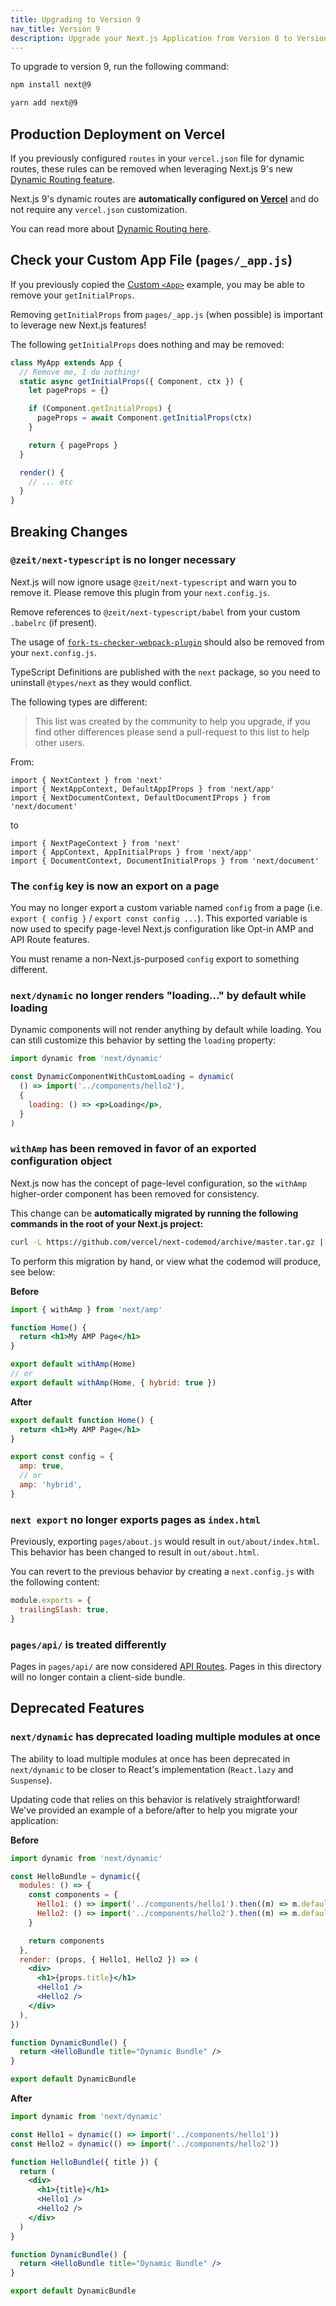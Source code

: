 ```yaml
---
title: Upgrading to Version 9
nav_title: Version 9
description: Upgrade your Next.js Application from Version 8 to Version 9.
---
```


To upgrade to version 9, run the following command:

```bash filename="Terminal"
npm install next@9

yarn add next@9
```

## Production Deployment on Vercel

If you previously configured `routes` in your `vercel.json` file for dynamic routes, these rules can be removed when leveraging Next.js 9's new [Dynamic Routing feature](/docs/pages/building-your-application/routing/dynamic-routes).

Next.js 9's dynamic routes are **automatically configured on [Vercel](https://vercel.com/)** and do not require any `vercel.json` customization.

You can read more about [Dynamic Routing here](/docs/pages/building-your-application/routing/dynamic-routes).

## Check your Custom App File (`pages/_app.js`)

If you previously copied the [Custom `<App>`](/docs/pages/building-your-application/routing/custom-app) example, you may be able to remove your `getInitialProps`.

Removing `getInitialProps` from `pages/_app.js` (when possible) is important to leverage new Next.js features!

The following `getInitialProps` does nothing and may be removed:

```js
class MyApp extends App {
  // Remove me, I do nothing!
  static async getInitialProps({ Component, ctx }) {
    let pageProps = {}

    if (Component.getInitialProps) {
      pageProps = await Component.getInitialProps(ctx)
    }

    return { pageProps }
  }

  render() {
    // ... etc
  }
}
```

## Breaking Changes

### `@zeit/next-typescript` is no longer necessary

Next.js will now ignore usage `@zeit/next-typescript` and warn you to remove it. Please remove this plugin from your `next.config.js`.

Remove references to `@zeit/next-typescript/babel` from your custom `.babelrc` (if present).

The usage of [`fork-ts-checker-webpack-plugin`](https://github.com/Realytics/fork-ts-checker-webpack-plugin/issues) should also be removed from your `next.config.js`.

TypeScript Definitions are published with the `next` package, so you need to uninstall `@types/next` as they would conflict.

The following types are different:

> This list was created by the community to help you upgrade, if you find other differences please send a pull-request to this list to help other users.

From:

```tsx
import { NextContext } from 'next'
import { NextAppContext, DefaultAppIProps } from 'next/app'
import { NextDocumentContext, DefaultDocumentIProps } from 'next/document'
```

to

```tsx
import { NextPageContext } from 'next'
import { AppContext, AppInitialProps } from 'next/app'
import { DocumentContext, DocumentInitialProps } from 'next/document'
```

### The `config` key is now an export on a page

You may no longer export a custom variable named `config` from a page (i.e. `export { config }` / `export const config ...`).
This exported variable is now used to specify page-level Next.js configuration like Opt-in AMP and API Route features.

You must rename a non-Next.js-purposed `config` export to something different.

### `next/dynamic` no longer renders "loading..." by default while loading

Dynamic components will not render anything by default while loading. You can still customize this behavior by setting the `loading` property:

```jsx
import dynamic from 'next/dynamic'

const DynamicComponentWithCustomLoading = dynamic(
  () => import('../components/hello2'),
  {
    loading: () => <p>Loading</p>,
  }
)
```

### `withAmp` has been removed in favor of an exported configuration object

Next.js now has the concept of page-level configuration, so the `withAmp` higher-order component has been removed for consistency.

This change can be **automatically migrated by running the following commands in the root of your Next.js project:**

```bash filename="Terminal"
curl -L https://github.com/vercel/next-codemod/archive/master.tar.gz | tar -xz --strip=2 next-codemod-master/transforms/withamp-to-config.js npx jscodeshift -t ./withamp-to-config.js pages/**/*.js
```

To perform this migration by hand, or view what the codemod will produce, see below:

**Before**

```jsx
import { withAmp } from 'next/amp'

function Home() {
  return <h1>My AMP Page</h1>
}

export default withAmp(Home)
// or
export default withAmp(Home, { hybrid: true })
```

**After**

```jsx
export default function Home() {
  return <h1>My AMP Page</h1>
}

export const config = {
  amp: true,
  // or
  amp: 'hybrid',
}
```

### `next export` no longer exports pages as `index.html`

Previously, exporting `pages/about.js` would result in `out/about/index.html`. This behavior has been changed to result in `out/about.html`.

You can revert to the previous behavior by creating a `next.config.js` with the following content:

```js filename="next.config.js"
module.exports = {
  trailingSlash: true,
}
```

### `pages/api/` is treated differently

Pages in `pages/api/` are now considered [API Routes](https://nextjs.org/blog/next-9#api-routes).
Pages in this directory will no longer contain a client-side bundle.

## Deprecated Features

### `next/dynamic` has deprecated loading multiple modules at once

The ability to load multiple modules at once has been deprecated in `next/dynamic` to be closer to React's implementation (`React.lazy` and `Suspense`).

Updating code that relies on this behavior is relatively straightforward! We've provided an example of a before/after to help you migrate your application:

**Before**

```jsx
import dynamic from 'next/dynamic'

const HelloBundle = dynamic({
  modules: () => {
    const components = {
      Hello1: () => import('../components/hello1').then((m) => m.default),
      Hello2: () => import('../components/hello2').then((m) => m.default),
    }

    return components
  },
  render: (props, { Hello1, Hello2 }) => (
    <div>
      <h1>{props.title}</h1>
      <Hello1 />
      <Hello2 />
    </div>
  ),
})

function DynamicBundle() {
  return <HelloBundle title="Dynamic Bundle" />
}

export default DynamicBundle
```

**After**

```jsx
import dynamic from 'next/dynamic'

const Hello1 = dynamic(() => import('../components/hello1'))
const Hello2 = dynamic(() => import('../components/hello2'))

function HelloBundle({ title }) {
  return (
    <div>
      <h1>{title}</h1>
      <Hello1 />
      <Hello2 />
    </div>
  )
}

function DynamicBundle() {
  return <HelloBundle title="Dynamic Bundle" />
}

export default DynamicBundle
```

